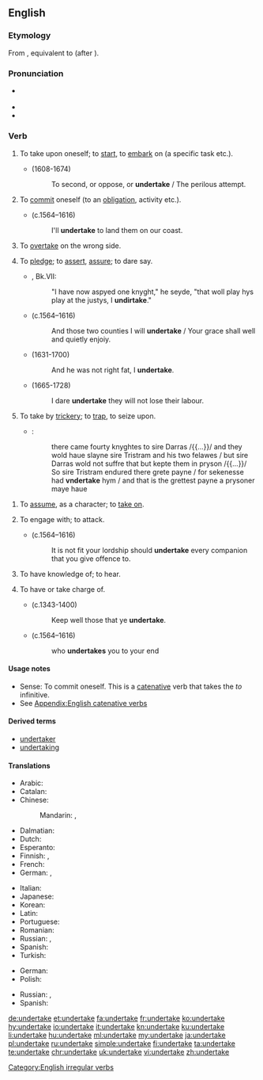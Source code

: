 ==English==

===Etymology===
From {{etyl|enm|en}} {{m|enm|undertaken}}, equivalent to {{prefix|under|take|lang=en}} (after {{m|en|undernim}}).

===Pronunciation===
* {{a|UK}} {{IPA|/ʌndəˈteɪk/|lang=en}}
* {{audio|en-us-undertake.ogg|Audio (US)|lang=en}}
* {{rhymes|eɪk|lang=en}}

===Verb===
{{en-verb|undertakes|undertaking|undertook|undertaken}}

# {{label|en|transitive}} To take upon oneself; to [[start]], to [[embark]] on (a specific task etc.).
#* {{w|John Milton}} (1608-1674)
#*: To second, or oppose, or '''undertake''' / The perilous attempt.
# {{label|en|intransitive}} To [[commit]] oneself (to an [[obligation]], activity etc.).
#: {{ux|en|He '''undertook''' to exercise more in future.}}
#* {{w|William Shakespeare}} (c.1564–1616)
#*: I'll '''undertake''' to land them on our coast.
# {{label|en|informal}} To [[overtake]] on the wrong side.
#: {{ux|en|I hate people who try and '''undertake''' on the motorway.}}
# {{label|en|archaic|intransitive}} To [[pledge]]; to [[assert]], [[assure]]; to dare say.
#* {{RQ:Mlry MrtArthr1}}, Bk.VII:
#*: "I have now aspyed one knyght," he seyde, "that woll play hys play at the justys, I '''undirtake'''."
#* {{w|William Shakespeare}} (c.1564–1616)
#*: And those two counties I will '''undertake''' / Your grace shall well and quietly enjoiy.
#* {{w|John Dryden}} (1631-1700)
#*: And he was not right fat, I '''undertake'''.
#* {{w|John Woodward (naturalist)|John Woodward}} (1665-1728)
#*: I dare '''undertake''' they will not lose their labour.
# {{label|en|obsolete|transitive}} To take by [[trickery]]; to [[trap]], to seize upon.
#* {{RQ:Mlry MrtDrthr|11.37|2|IX|xxxvij}}:
#*: there came fourty knyghtes to sire Darras /{{...}}/ and they wold haue slayne sire Tristram and his two felawes / but sire Darras wold not suffre that but kepte them in pryson /{{...}}/ So sire Tristram endured there grete payne / for sekenesse had '''vndertake''' hym / and that is the grettest payne a prysoner maye haue
<!--Prior quote:So Sir Trystram endured there grete payne, for syknes had '''undirtake''' hym&mdash;and that ys the grettist payne a presoner may have-->
# {{label|en|obsolete}} To [[assume]], as a character; to [[take on]].
#: {{rfquotek|Shakespeare}}
# {{label|en|obsolete}} To engage with; to attack.
#* {{w|William Shakespeare}} (c.1564–1616)
#*: It is not fit your lordship should '''undertake''' every companion that you give offence to.
# {{label|en|obsolete}} To have knowledge of; to hear.
#: {{rfquotek|Spenser}}
# {{label|en|obsolete}} To have or take charge of.
#* {{w|Geoffrey Chaucer}} (c.1343-1400)
#*: Keep well those that ye '''undertake'''.
#* {{w|William Shakespeare}} (c.1564–1616)
#*: who '''undertakes''' you to your end

====Usage notes====
* Sense: To commit oneself. This is a [[catenative]] verb that takes the ''to'' infinitive.
* See [[Appendix:English catenative verbs]]

====Derived terms====
* [[undertaker]]
* [[undertaking]]

====Translations====
{{trans-top|to start an enterprise}}
* Arabic: {{t+|ar|قَامَ}}
* Catalan: {{t+|ca|emprendre}}
* Chinese:
*: Mandarin: {{t+|cmn|進行|sc=Hani}}, {{t|cmn|进行|tr=jìnxíng|sc=Hani}}
* Dalmatian: {{t|dlm|imprandro}}
* Dutch: {{t+|nl|ondernemen}}
* Esperanto: {{t+|eo|entrepreni}}
* Finnish: {{t+|fi|ryhtyä}}, {{t+|fi|ruveta}}
* French: {{t+|fr|entreprendre}}
* German: {{t+|de|unternehmen}}, {{t+|de|ausführen}}
{{trans-mid}}
* Italian: {{t+|it|intraprendere}}
* Japanese: {{t|ja|取り掛かる|tr=とりかかる, torikakaru|sc=Jpan}}
* Korean: {{t+|ko|맡다|sc=Kore}}
* Latin: {{t+|la|adeo}}
* Portuguese: {{t+|pt|empreender|m}}
* Romanian: {{t+|ro|întreprinde}}
* Russian: {{t+|ru|предпринима́ть|impf}}, {{t+|ru|предприня́ть|pf}}
* Spanish: {{t+|es|emprender}}
* Turkish: {{t+|tr|girişmek}}
{{trans-bottom}}

{{trans-top|to commit oneself to an obligation}}
* German: {{t+|de|verpflichten|alt=sich verpflichten}}
* Polish: {{t+|pl|przedsięwziąć|impf}}
{{trans-mid}}
* Russian: {{t+|ru|руча́ться|impf}}, {{t+|ru|поручи́ться|pf}}
* Spanish: {{t+|es|comprometerse|alt=comprometerse a}}
{{trans-bottom}}

[[Category:English irregular verbs]]

[[de:undertake]]
[[et:undertake]]
[[fa:undertake]]
[[fr:undertake]]
[[ko:undertake]]
[[hy:undertake]]
[[io:undertake]]
[[it:undertake]]
[[kn:undertake]]
[[ku:undertake]]
[[li:undertake]]
[[hu:undertake]]
[[ml:undertake]]
[[my:undertake]]
[[ja:undertake]]
[[pl:undertake]]
[[ru:undertake]]
[[simple:undertake]]
[[fi:undertake]]
[[ta:undertake]]
[[te:undertake]]
[[chr:undertake]]
[[uk:undertake]]
[[vi:undertake]]
[[zh:undertake]]
